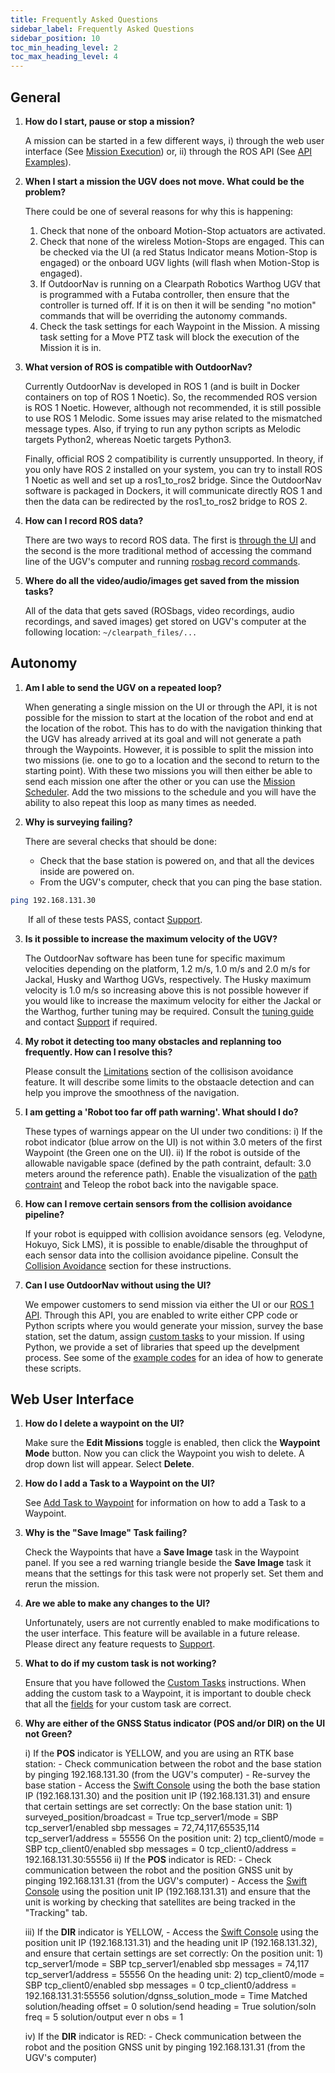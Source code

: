 ---
title: Frequently Asked Questions
sidebar_label: Frequently Asked Questions
sidebar_position: 10
toc_min_heading_level: 2
toc_max_heading_level: 4
---

## General

1.  **How do I start, pause or stop a mission?**

    A mission can be started in a few different ways, i) through the web user interface (See [Mission Execution](./web_user_interface/ui_autonomous_mode#mission-execution)) or,
    ii) through the ROS API (See [API Examples](./api/api_examples)).

2.  **When I start a mission the UGV does not move. What could be the
    problem?**

    There could be one of several reasons for why this is happening:

    1.  Check that none of the onboard Motion-Stop actuators are
        activated.
    2.  Check that none of the wireless Motion-Stops are engaged. This
        can be checked via the UI (a red Status Indicator means
        Motion-Stop is engaged) or the onboard UGV lights (will flash
        when Motion-Stop is engaged).
    3.  If OutdoorNav is running on a Clearpath Robotics Warthog UGV
        that is programmed with a Futaba controller, then ensure that
        the controller is turned off. If it is on then it will be
        sending "no motion" commands that will be overriding the
        autonomy commands.
    4.  Check the task settings for each Waypoint in the Mission. 
        A missing task setting for a Move PTZ task will block the 
        execution of the Mission it is in.

3.  **What version of ROS is compatible with OutdoorNav?**

    Currently OutdoorNav is developed in ROS 1 (and is built in Docker containers on top of ROS 1 Noetic).
    So, the recommended ROS version is ROS 1 Noetic. However, although not recommended, it is still
    possible to use ROS 1 Melodic. Some issues may arise related to the mismatched message types.
    Also, if trying to run any python scripts as Melodic targets Python2, whereas Noetic targets Python3.

    Finally, official ROS 2 compatibility is currently unsupported. In theory, if you only have ROS 2 installed
    on your system, you can try to install ROS 1 Noetic as well and set up a ros1_to_ros2 bridge. Since the 
    OutdoorNav software is packaged in Dockers, it will communicate directly ROS 1 and then the data can be
    redirected by the ros1_to_ros2 bridge to ROS 2.

4.  **How can I record ROS data?**

    There are two ways to record ROS data. The first is [through the UI](./features/rosbag_recorder) and the
    second is the more traditional method of accessing the command line of the UGV's computer and running 
    [rosbag record commands](http://wiki.ros.org/rosbag/Commandline).

5.  **Where do all the video/audio/images get saved from the mission tasks?**

    All of the data that gets saved (ROSbags, video recordings, audio recordings, and saved images) get stored on
    UGV's computer at the following location: `~/clearpath_files/...`

## Autonomy

1.  **Am I able to send the UGV on a repeated loop?**

    When generating a single mission on the UI or through the API, it is not possible for the
    mission to start at the location of the robot and end at the location of the robot. This has to do with
    the navigation thinking that the UGV has already arrived at its goal and will not generate a path through
    the Waypoints. However, it is possible to split the mission into two missions (ie. one to go to a 
    location and the second to return to the starting point). With these two missions you will then either be
    able to send each mission one after the other or you can use the [Mission Scheduler](./features/mission_scheduler).
    Add the two missions to the schedule and you will have the ability to also repeat this loop as many times as needed.

2. **Why is surveying failing?**

    There are several checks that should be done:

    -   Check that the base station is powered on, and that all the devices inside are powered on.
    -   From the UGV's computer, check that you can ping the base station.

``` bash
ping 192.168.131.30
```

&emsp;&emsp;If all of these tests PASS, contact [Support](./support).

3.  **Is it possible to increase the maximum velocity of the UGV?**

    The OutdoorNav software has been tune for specific maximum velocities depending on the platform, 
    1.2 m/s, 1.0 m/s and 2.0 m/s for Jackal, Husky and Warthog UGVs, respectively. The Husky maximum velocity
    is 1.0 m/s so increasing above this is not possible however if you would like to increase the maximum
    velocity for either the Jackal or the Warthog, further tuning may be required. Consult the 
    [tuning guide](./customized_tuning/tuning_instructions/differential_drive_dynamics) and contact
    [Support](./support) if required.

4.  **My robot it detecting too many obstacles and replanning too frequently. How can I resolve this?**

    Please consult the [Limitations](./features/collision_avoidance#limitations) section of the collisison
    avoidance feature. It will describe some limits to the obstaacle detection and can help you improve the 
    smoothness of the navigation.

5.  **I am getting a 'Robot too far off path warning'. What should I do?**

    These types of warnings appear on the UI under two conditions:
    i)  If the robot indicator (blue arrow on the UI) is not within 3.0 meters of the first Waypoint (the Green one on the UI).
    ii) If the robot is outside of the allowable navigable space (defined by the path contraint, default: 3.0 meters around the reference path). 
    Enable the visualization of the [path contraint](./web_user_interface/ui_autonomous_mode#constrained_path) and Teleop the robot back into the
    navigable space.

6.  **How can I remove certain sensors from the collision avoidance pipeline?**

    If your robot is equipped with collision avoidance sensors (eg. Velodyne, Hokuyo, Sick LMS), it is
    possible to enable/disable the throughput of each sensor data into the collision avoidance pipeline.
    Consult the [Collision Avoidance](./features/collision_avoidance) section for these instructions.

7.  **Can I use OutdoorNav without using the UI?**

    We empower customers to send mission via either the UI or our [ROS 1 API](./api/api_overview). Through this
    API, you are enabled to write either CPP code or Python scripts where you would generate your mission, survey the base station,
    set the datum, assign [custom tasks](./features/custom_tasks) to your mission. If using Python, we provide a set of libraries that
    speed up the develpment process. See some of the [example codes](./api/api_examples) for an idea of how to generate these scripts.

## Web User Interface

1.  **How do I delete a waypoint on the UI?**

    Make sure the **Edit Missions** toggle is enabled, then click the
    **Waypoint Mode** button. Now you can click the Waypoint you wish to
    delete. A drop down list will appear. Select **Delete**.

2.  **How do I add a Task to a Waypoint on the UI?**

    See [Add Task to Waypoint](./web_user_interface/ui_autonomous_mode#add-task) for information on how
    to add a Task to a Waypoint.

3.  **Why is the "Save Image" Task failing?**

    Check the Waypoints that have a **Save Image** task in the Waypoint panel. 
    If you see a red warning triangle beside the **Save Image** task it means 
    that the settings for this task were not properly set. Set them and rerun 
    the mission.

4.  **Are we able to make any changes to the UI?**

    Unfortunately, users are not currently enabled to make modifications to the user interface.
    This feature will be available in a future release. Please direct any feature requests to [Support](./support).

5. **What to do if my custom task is not working?**

    Ensure that you have followed the [Custom Tasks](./features/custom_tasks) instructions. When adding the
    custom task to a Waypoint, it is important to double check that all the [fields](./web_user_interface/ui_autonomous_mode#add-task) 
    for your custom task are correct.

6.  **Why are either of the GNSS Status indicator (POS and/or DIR) on the UI not Green?**

    i)  If the **POS** indicator is YELLOW, and you are using an RTK base station:
        -   Check communication between the robot and the base station by pinging 192.168.131.30 (from the UGV's computer)
        -   Re-survey the base station
        -   Access the [Swift Console](https://support.swiftnav.com/support/solutions/articles/44001391679-swift-console) using
            the both the base station IP (192.168.131.30) and the position unit IP (192.168.131.31) and ensure that certain
            settings are set correctly:
                On the base station unit:
                1)  surveyed_position/broadcast = True
                    tcp_server1/mode = SBP
                    tcp_server1/enabled sbp messages = 72,74,117,65535,114
                    tcp_server1/address = 55556
                On the position unit:
                2)  tcp_client0/mode = SBP
                    tcp_client0/enabled sbp messages = 0
                    tcp_client0/address = 192.168.131.30:55556
    ii) If the **POS** indicator is RED:
        -   Check communication between the robot and the position GNSS unit by pinging 192.168.131.31 (from the UGV's computer)
        -   Access the [Swift Console](https://support.swiftnav.com/support/solutions/articles/44001391679-swift-console) using
            the position unit IP (192.168.131.31) and ensure that the unit is working by checking that satellites are being
            tracked in the "Tracking" tab.

    iii) If the **DIR** indicator is YELLOW,
        -   Access the [Swift Console](https://support.swiftnav.com/support/solutions/articles/44001391679-swift-console) using
            the position unit IP (192.168.131.31) and the heading unit IP (192.168.131.32), and ensure that certain
            settings are set correctly:
                On the position unit:
                1)  tcp_server1/mode = SBP
                    tcp_server1/enabled sbp messages = 74,117
                    tcp_server1/address = 55556
                On the heading unit:
                2)  tcp_client0/mode = SBP
                    tcp_client0/enabled sbp messages = 0
                    tcp_client0/address = 192.168.131.31:55556
                    solution/dgnss_solution_mode = Time Matched
                    solution/heading offset = 0
                    solution/send heading = True
                    solution/soln freq = 5
                    solution/output ever n obs = 1

    iv) If the **DIR** indicator is RED:
        -   Check communication between the robot and the position GNSS unit by pinging 192.168.131.31 (from the UGV's computer)

